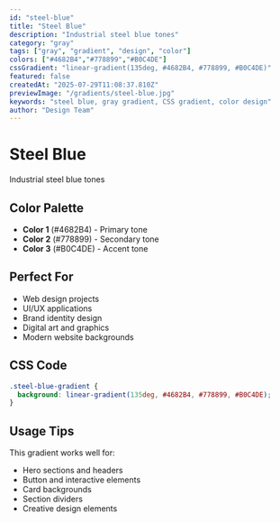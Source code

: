 ```yaml
---
id: "steel-blue"
title: "Steel Blue"
description: "Industrial steel blue tones"
category: "gray"
tags: ["gray", "gradient", "design", "color"]
colors: ["#4682B4","#778899","#B0C4DE"]
cssGradient: "linear-gradient(135deg, #4682B4, #778899, #B0C4DE)"
featured: false
createdAt: "2025-07-29T11:08:37.810Z"
previewImage: "/gradients/steel-blue.jpg"
keywords: "steel blue, gray gradient, CSS gradient, color design"
author: "Design Team"
---
```


# Steel Blue

Industrial steel blue tones

## Color Palette

- **Color 1** (#4682B4) - Primary tone
- **Color 2** (#778899) - Secondary tone
- **Color 3** (#B0C4DE) - Accent tone

## Perfect For

- Web design projects
- UI/UX applications
- Brand identity design
- Digital art and graphics
- Modern website backgrounds

## CSS Code

```css
.steel-blue-gradient {
  background: linear-gradient(135deg, #4682B4, #778899, #B0C4DE);
}
```

## Usage Tips

This gradient works well for:
- Hero sections and headers
- Button and interactive elements
- Card backgrounds
- Section dividers
- Creative design elements

